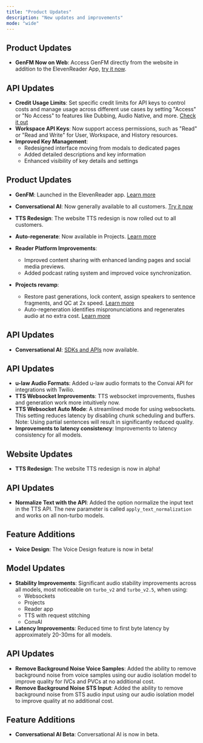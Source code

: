 ```yaml
---
title: "Product Updates"
description: "New updates and improvements"
mode: "wide"
---
```


<Update label="December 6, 2024">

## Product Updates

- **GenFM Now on Web**: Access GenFM directly from the website in addition to the ElevenReader App, [try it now](https://elevenlabs.io/app/projects).

</Update>

<Update label="December 3, 2024">

## API Updates

- **Credit Usage Limits**: Set specific credit limits for API keys to control costs and manage usage across different use cases by setting "Access" or "No Access" to features like Dubbing, Audio Native, and more. [Check it out](https://elevenlabs.io/app/settings/api-keys)
- **Workspace API Keys**: Now support access permissions, such as "Read" or "Read and Write" for User, Workspace, and History resources.
- **Improved Key Management**:
  - Redesigned interface moving from modals to dedicated pages
  - Added detailed descriptions and key information
  - Enhanced visibility of key details and settings

</Update>

<Update label="November 29, 2024">

## Product Updates

- **GenFM**: Launched in the ElevenReader app. [Learn more](https://elevenlabs.io/blog/genfm-on-elevenreader)
- **Conversational AI**: Now generally available to all customers. [Try it now](https://elevenlabs.io/conversational-ai)
- **TTS Redesign**: The website TTS redesign is now rolled out to all customers.
- **Auto-regenerate**: Now available in Projects. [Learn more](https://elevenlabs.io/blog/auto-regenerate-is-live-in-projects)
- **Reader Platform Improvements**:

  - Improved content sharing with enhanced landing pages and social media previews.
  - Added podcast rating system and improved voice synchronization.

- **Projects revamp**:
  - Restore past generations, lock content, assign speakers to sentence fragments, and QC at 2x speed. [Learn more](https://elevenlabs.io/blog/narrate-any-project)
  - Auto-regeneration identifies mispronunciations and regenerates audio at no extra cost. [Learn more](https://elevenlabs.io/blog/auto-regenerate-is-live-in-projects)

## API Updates

- **Conversational AI**: [SDKs and APIs](https://elevenlabs.io/docs/conversational-ai/docs/introduction) now available.

</Update>

<Update label="October 27, 2024">

## API Updates

- **u-law Audio Formats**: Added u-law audio formats to the Convai API for integrations with Twilio.
- **TTS Websocket Improvements**: TTS websocket improvements, flushes and generation work more intuitively now.
- **TTS Websocket Auto Mode**: A streamlined mode for using websockets. This setting reduces latency by disabling chunk scheduling and buffers. Note: Using partial sentences will result in significantly reduced quality.
- **Improvements to latency consistency**: Improvements to latency consistency for all models.

## Website Updates

- **TTS Redesign**: The website TTS redesign is now in alpha!

</Update>

<Update label="October 20, 2024">

## API Updates

- **Normalize Text with the API**: Added the option normalize the input text in the TTS API. The new parameter is called `apply_text_normalization` and works on all non-turbo models.

## Feature Additions

- **Voice Design**: The Voice Design feature is now in beta!

</Update>

<Update label="October 13, 2024">

## Model Updates

- **Stability Improvements**: Significant audio stability improvements across all models, most noticeable on `turbo_v2` and `turbo_v2.5`, when using:
  - Websockets
  - Projects
  - Reader app
  - TTS with request stitching
  - ConvAI
- **Latency Improvements**: Reduced time to first byte latency by approximately 20-30ms for all models.

## API Updates

- **Remove Background Noise Voice Samples**: Added the ability to remove background noise from voice samples using our audio isolation model to improve quality for IVCs and PVCs at no additional cost.
- **Remove Background Noise STS Input**: Added the ability to remove background noise from STS audio input using our audio isolation model to improve quality at no additional cost.

## Feature Additions

- **Conversational AI Beta**: Conversational AI is now in beta.

</Update>
